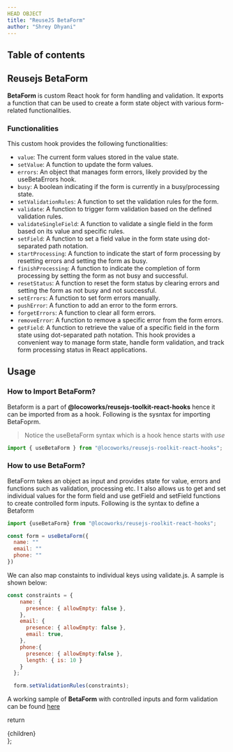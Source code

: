 ```yaml
---
HEAD OBJECT
title: "ReuseJS BetaForm"
author: "Shrey Dhyani"
---
```



## Table of contents

## Reusejs BetaForm

**BetaForm** is custom React hook for form handling and validation. It exports a function that can be used to create a form state object with various form-related functionalities.

### Functionalities

This custom hook provides the following functionalities:

- `value`: The current form values stored in the value state.
- `setValue`: A function to update the form values.
- `errors`: An object that manages form errors, likely provided by the useBetaErrors hook.
- `busy`: A boolean indicating if the form is currently in a busy/processing state.
- `setValidationRules`: A function to set the validation rules for the form.
- `validate`: A function to trigger form validation based on the defined validation rules.
- `validateSingleField`: A function to validate a single field in the form based on its value and specific rules.
- `setField`: A function to set a field value in the form state using dot-separated path notation.
- `startProcessing`: A function to indicate the start of form processing by resetting errors and setting the form as busy.
- `finishProcessing`: A function to indicate the completion of form processing by setting the form as not busy and successful.
- `resetStatus`: A function to reset the form status by clearing errors and setting the form as not busy and not successful.
- `setErrors`: A function to set form errors manually.
- `pushError`: A function to add an error to the form errors.
- `forgetErrors`: A function to clear all form errors.
- `removeError`: A function to remove a specific error from the form errors.
- `getField`: A function to retrieve the value of a specific field in the form state using dot-separated path notation.
This hook provides a convenient way to manage form state, handle form validation, and track form processing status in React applications.

## Usage

### How to Import BetaForm?

Betaform is a part of **@locoworks/reusejs-toolkit-react-hooks** hence it can be imported from as a hook. Following is the sysntax for importing BetaFoprm.
> Notice the useBetaForm syntax which is a hook hence starts with *use*

```js
import { useBetaForm } from "@locoworks/reusejs-roolkit-react-hooks";
```

### How to use BetaForm?

BetaForm takes an object as input and provides state for value, errors and functions such as validation, processing etc. I t also allows us to get and set individual values for the form field and use getField and setField functions to create controlled form inputs.
Following is the syntax to define a Betaform

```js
import {useBetaForm} from "@locoworks/reusejs-roolkit-react-hooks";

const form = useBetaForm({
  name: ""
  email: ""
  phone: ""
})
```

We can also map constaints to individual keys using validate.js. A sample is shown below:

```js
const constraints = {
    name: {
      presence: { allowEmpty: false },
    },
    email: {
      presence: { allowEmpty: false },
      email: true,
    },
    phone:{
      presence: { allowEmpty:false },
      length: { is: 10 }
    }
  };

  form.setValidationRules(constraints);
```

A working sample of **BetaForm** with controlled inputs and form validation can be found [here](https://locoworks.org/reusejs-react/input-group#betaform-sample)

  return <SiteWrapper toc={toc}><div className="prose max-w-full mx-4 pb-10" >{children}</div></SiteWrapper>
};
